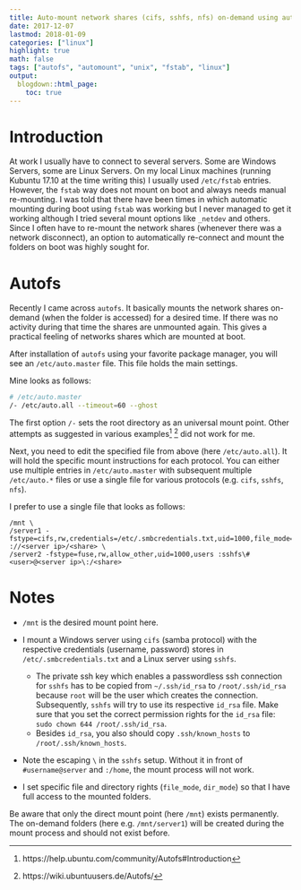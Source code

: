 ```yaml
---
title: Auto-mount network shares (cifs, sshfs, nfs) on-demand using autofs
date: 2017-12-07
lastmod: 2018-01-09
categories: ["linux"]
highlight: true
math: false
tags: ["autofs", "automount", "unix", "fstab", "linux"]
output:
  blogdown::html_page:
    toc: true
---
```


# Introduction

At work I usually have to connect to several servers. 
Some are Windows Servers, some are Linux Servers.
On my local Linux machines (running Kubuntu 17.10 at the time writing this) I usually used `/etc/fstab` entries.
However, the `fstab` way does not mount on boot and always needs manual re-mounting.
I was told that there have been times in which automatic mounting during boot using `fstab` was working but I never managed to get it working although I tried several mount options like `_netdev` and others.
Since I often have to re-mount the network shares (whenever there was a network disconnect), an option to automatically re-connect and mount the folders on boot was highly sought for.

# Autofs

Recently I came across `autofs`. 
It basically mounts the network shares on-demand (when the folder is accessed) for a desired time.
If there was no activity during that time the shares are unmounted again.
This gives a practical feeling of networks shares which are mounted at boot.

After installation of `autofs` using your favorite package manager, you will see an `/etc/auto.master` file. 
This file holds the main settings. 

Mine looks as follows:

```bash
# /etc/auto.master
/- /etc/auto.all --timeout=60 --ghost
```

The first option `/-` sets the root directory as an universal mount point.
Other attempts as suggested in various examples[^1] [^2] did not work for me. 

Next, you need to edit the specified file from above (here `/etc/auto.all`).
It will hold the specific mount instructions for each protocol.
You can either use multiple entries in `/etc/auto.master` with subsequent multiple `/etc/auto.*` files or use a single file for various protocols (e.g. `cifs`, `sshfs`, `nfs`).

I prefer to use a single file that looks as follows:

```text
/mnt \
/server1 -fstype=cifs,rw,credentials=/etc/.smbcredentials.txt,uid=1000,file_mode=0775,dir_mode=0775,users ://<server ip>/<share> \
/server2 -fstype=fuse,rw,allow_other,uid=1000,users :sshfs\#<user>@<server ip>\:/<share>
```

# Notes

* `/mnt` is the desired mount point here. 

* I mount a Windows server using `cifs` (samba protocol) with the respective credentials (username, password) stores in `/etc/.smbcredentials.txt` and a Linux server using `sshfs`.
    * The private ssh key which enables a passwordless ssh connection for `sshfs` has to be copied from `~/.ssh/id_rsa` to `/root/.ssh/id_rsa` because `root` will be the user which creates the connection. 
Subsequently, `sshfs` will try to use its respective `id_rsa` file. 
Make sure that you set the correct permission rights for the `id_rsa` file: `sudo chown 644 /root/.ssh/id_rsa`.
    * Besides `id_rsa`, you also should copy `.ssh/known_hosts` to `/root/.ssh/known_hosts`.

* Note the escaping `\` in the `sshfs` setup. 
Without it in front of `#username@server` and `:/home`, the mount process will not work.

* I set specific file and directory rights (`file_mode`, `dir_mode`) so that I have full access to the mounted folders.

Be aware that only the direct mount point (here `/mnt`) exists permanently.
The on-demand folders (here e.g. `/mnt/server1`) will be created during the mount process and should not exist before.

[^1]: https://help.ubuntu.com/community/Autofs#Introduction
[^2]: https://wiki.ubuntuusers.de/Autofs/
